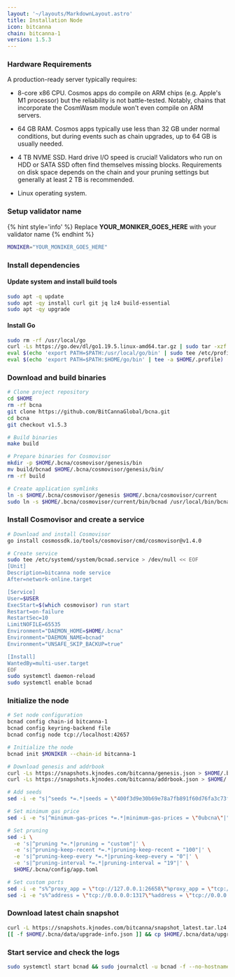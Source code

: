 ```yaml
---
layout: '~/layouts/MarkdownLayout.astro'
title: Installation Node
icon: bitcanna
chain: bitcanna-1
version: 1.5.3
---
```

### Hardware Requirements

A production-ready server typically requires:

- 8-core x86 CPU. Cosmos apps do compile on ARM chips (e.g. Apple's M1 processor) but the reliability is not battle-tested. Notably, chains that incorporate the CosmWasm module won't even compile on ARM servers.

- 64 GB RAM. Cosmos apps typically use less than 32 GB under normal conditions, but during events such as chain upgrades, up to 64 GB is usually needed.

- 4 TB NVME SSD. Hard drive I/O speed is crucial! Validators who run on HDD or SATA SSD often find themselves missing blocks. Requirements on disk space depends on the chain and your pruning settings but generally at least 2 TB is recommended. 

- Linux operating system. 

### Setup validator name

{% hint style='info' %}
Replace **YOUR_MONIKER_GOES_HERE** with your validator name
{% endhint %}

```bash
MONIKER="YOUR_MONIKER_GOES_HERE"
```

### Install dependencies

#### Update system and install build tools

```bash
sudo apt -q update
sudo apt -qy install curl git jq lz4 build-essential
sudo apt -qy upgrade
```

#### Install Go

```bash
sudo rm -rf /usr/local/go
curl -Ls https://go.dev/dl/go1.19.5.linux-amd64.tar.gz | sudo tar -xzf - -C /usr/local
eval $(echo 'export PATH=$PATH:/usr/local/go/bin' | sudo tee /etc/profile.d/golang.sh)
eval $(echo 'export PATH=$PATH:$HOME/go/bin' | tee -a $HOME/.profile)
```

### Download and build binaries

```bash
# Clone project repository
cd $HOME
rm -rf bcna
git clone https://github.com/BitCannaGlobal/bcna.git
cd bcna
git checkout v1.5.3

# Build binaries
make build

# Prepare binaries for Cosmovisor
mkdir -p $HOME/.bcna/cosmovisor/genesis/bin
mv build/bcnad $HOME/.bcna/cosmovisor/genesis/bin/
rm -rf build

# Create application symlinks
ln -s $HOME/.bcna/cosmovisor/genesis $HOME/.bcna/cosmovisor/current
sudo ln -s $HOME/.bcna/cosmovisor/current/bin/bcnad /usr/local/bin/bcnad
```

### Install Cosmovisor and create a service

```bash
# Download and install Cosmovisor
go install cosmossdk.io/tools/cosmovisor/cmd/cosmovisor@v1.4.0

# Create service
sudo tee /etc/systemd/system/bcnad.service > /dev/null << EOF
[Unit]
Description=bitcanna node service
After=network-online.target

[Service]
User=$USER
ExecStart=$(which cosmovisor) run start
Restart=on-failure
RestartSec=10
LimitNOFILE=65535
Environment="DAEMON_HOME=$HOME/.bcna"
Environment="DAEMON_NAME=bcnad"
Environment="UNSAFE_SKIP_BACKUP=true"

[Install]
WantedBy=multi-user.target
EOF
sudo systemctl daemon-reload
sudo systemctl enable bcnad
```

### Initialize the node

```bash
# Set node configuration
bcnad config chain-id bitcanna-1
bcnad config keyring-backend file
bcnad config node tcp://localhost:42657

# Initialize the node
bcnad init $MONIKER --chain-id bitcanna-1

# Download genesis and addrbook
curl -Ls https://snapshots.kjnodes.com/bitcanna/genesis.json > $HOME/.bcna/config/genesis.json
curl -Ls https://snapshots.kjnodes.com/bitcanna/addrbook.json > $HOME/.bcna/config/addrbook.json

# Add seeds
sed -i -e "s|^seeds *=.*|seeds = \"400f3d9e30b69e78a7fb891f60d76fa3c73f0ecc@bitcanna.rpc.kjnodes.com:42659\"|" $HOME/.bcna/config/config.toml

# Set minimum gas price
sed -i -e "s|^minimum-gas-prices *=.*|minimum-gas-prices = \"0ubcna\"|" $HOME/.bcna/config/app.toml

# Set pruning
sed -i \
  -e 's|^pruning *=.*|pruning = "custom"|' \
  -e 's|^pruning-keep-recent *=.*|pruning-keep-recent = "100"|' \
  -e 's|^pruning-keep-every *=.*|pruning-keep-every = "0"|' \
  -e 's|^pruning-interval *=.*|pruning-interval = "19"|' \
  $HOME/.bcna/config/app.toml

# Set custom ports
sed -i -e "s%^proxy_app = \"tcp://127.0.0.1:26658\"%proxy_app = \"tcp://127.0.0.1:42658\"%; s%^laddr = \"tcp://127.0.0.1:26657\"%laddr = \"tcp://127.0.0.1:42657\"%; s%^pprof_laddr = \"localhost:6060\"%pprof_laddr = \"localhost:42060\"%; s%^laddr = \"tcp://0.0.0.0:26656\"%laddr = \"tcp://0.0.0.0:42656\"%; s%^prometheus_listen_addr = \":26660\"%prometheus_listen_addr = \":42660\"%" $HOME/.bcna/config/config.toml
sed -i -e "s%^address = \"tcp://0.0.0.0:1317\"%address = \"tcp://0.0.0.0:42317\"%; s%^address = \":8080\"%address = \":42080\"%; s%^address = \"0.0.0.0:9090\"%address = \"0.0.0.0:42090\"%; s%^address = \"0.0.0.0:9091\"%address = \"0.0.0.0:42091\"%; s%^address = \"0.0.0.0:8545\"%address = \"0.0.0.0:42545\"%; s%^ws-address = \"0.0.0.0:8546\"%ws-address = \"0.0.0.0:42546\"%" $HOME/.bcna/config/app.toml
```

### Download latest chain snapshot

```bash
curl -L https://snapshots.kjnodes.com/bitcanna/snapshot_latest.tar.lz4 | tar -Ilz4 -xf - -C $HOME/.bcna
[[ -f $HOME/.bcna/data/upgrade-info.json ]] && cp $HOME/.bcna/data/upgrade-info.json $HOME/.bcna/cosmovisor/genesis/upgrade-info.json
```

### Start service and check the logs

```bash
sudo systemctl start bcnad && sudo journalctl -u bcnad -f --no-hostname -o cat
```
